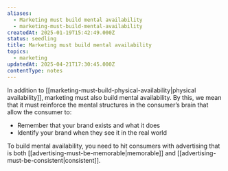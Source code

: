 ```yaml
---
aliases:
  - Marketing must build mental availability
  - marketing-must-build-mental-availability
createdAt: 2025-01-19T15:42:49.000Z
status: seedling
title: Marketing must build mental availability
topics:
  - marketing
updatedAt: 2025-04-21T17:30:45.000Z
contentType: notes
---
```

In addition to [[marketing-must-build-physical-availability|physical availability]], marketing must also build mental availability. By this, we mean that it must reinforce the mental structures in the consumer’s brain that allow the consumer to:

- Remember that your brand exists and what it does
- Identify your brand when they see it in the real world

To build mental availability, you need to hit consumers with advertising that is both [[advertising-must-be-memorable|memorable]] and [[advertising-must-be-consistent|consistent]].
